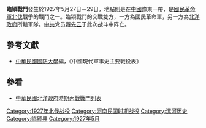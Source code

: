 {{Infobox Military Conflict|
campaign=|
image=|
caption=|
conflict=臨潁戰鬥|
date=1927年5月27日－29日|
place=[[中國|中國]]豫東|
result=國民革命軍採正面攻擊，並以側翼包圍各據點，迫北洋政府所轄部隊退至許昌，是役北洋政府所轄部隊傷亡逾萬，國民革命軍則傷亡3500人.|
combatant1=[[國民革命軍|國民革命軍]]第四军（十二、二十六師），十一师|
combatant2=奉軍第十，十七，八軍| 
commander1=[[张发奎|张发奎]]<br>
[[黄琪翔|黄琪翔]] |
commander2=[[张学良|张学良]]<br>
[[王树棠|王树棠]]|
strength1=|
strength2=|
casualties1=3500|
casualties2=10000|
}}
'''臨潁戰鬥'''發生於1927年5月27日－29日，地點則是在[[中國|中國]]豫東一帶，是[[國民革命軍北伐|國民革命軍北伐]]戰爭的戰鬥之一。臨潁戰鬥的交戰雙方，一方為國民革命軍，另一方為[[北洋政府|北洋政府]]所轄軍隊。[[中共|中共]]党员[[蒋先云|蒋先云]]于此次战斗中阵亡。

==參考文獻==
*[[中華民國|中華民國]][[國防大學_(臺灣)|國防大學]]編，《中國現代軍事史主要戰役表》
==參看==
*[[中華民國北洋政府時期內戰戰鬥列表|中華民國北洋政府時期內戰戰鬥列表]]

[[Category:1927年北伐战役|Category:1927年北伐战役]]
[[Category:河南民国时期战役|Category:河南民国时期战役]]
[[Category:漯河历史|Category:漯河历史]]
[[Category:临颍县|Category:临颍县]]
[[Category:1927年5月|Category:1927年5月]]